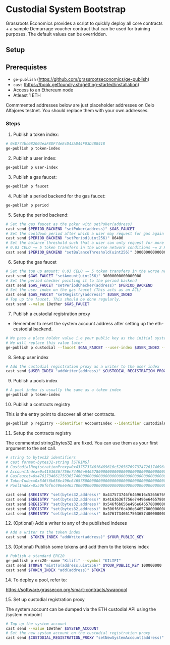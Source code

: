 
# Custodial System Bootstrap

Grassroots Economics provides a script to quickly deploy all core contracts + a sample Demurrage voucher contract that can be used for training purposes. The default values can be overridden.

## Setup

## Prerequistes

* `ge-publish` (https://github.com/grassrootseconomics/ge-publish)
* `cast` (https://book.getfoundry.sh/getting-started/installation)
* Access to an Ethereum node
* Atleast 1 ETH

<Callout type="info" emoji="ℹ️">
  Commmented addresses below are just placeholder addresses on Celo Alfajores testnet. You should replace them with your own addresses.
</Callout>

### Steps

1. Publish a token index:

```bash
# 0xD774bc082003eaF8DF74eEcD43AD44F03D488418
ge-publish p token-index
```


2. Publish a user index:

```bash
ge-publish p user-index
```

3. Publish a gas faucet:

```bash
ge-publish p faucet
```

4. Publish a period backend for the gas faucet:

```bash
ge-publish p period
```

5. Setup the period backend:

```bash
# Set the gas faucet as the poker with setPoker(address)
cast send $PERIOD_BACKEND "setPoker(address)" $GAS_FAUCET
# Set the cooldown period after which a user may request for gas again with setPeriod(uint256) [86400=24hrs]
cast send $PERIOD_BACKEND "setPeriod(uint256)" 86400
# Set the balance threshold such that a user can only request for more gas if their balance is less than the threshold at that time
# 0.03 CELO ~= 5 token transfers in the worse network conditions ~= 2 KES [30000000000000000]
cast send $PERIOD_BACKEND "setBalanceThreshold(uint256)" 30000000000000000
```

6. Setup the gas faucet

```bash
# Set the top up amount: 0.03 CELO ~= 5 token transfers in the worse network conditions ~= 2 KES [30000000000000000]
cast send $GAS_FAUCET "setAmount(uint256)" 30000000000000000
# Set the period checker pointing it to the period backend
cast send $GAS_FAUCET "setPeriodChecker(address)" $PERIOD_BACKEND
# Set the user index on the gas faucet (This acts as an ACL)
cast send $GAS_FAUCET "setRegistry(address)" $USER_INDEX
# Top up the faucet. This should be done regularly.
cast send --value 10ether $GAS_FAUCET
```

7. Publish a custodial registration proxy

* Remember to reset the system account address after setting up the eth-custodial backend.

```bash
# We pass a place holder value i.e your public key as the initial system account address
# We will replace this value later
ge-publish p custodial --faucet $GAS_FAUCET --user-index $USER_INDEX --system-account-address $YOUR_PUBLIC_KEY
```

8. Setup user index

```bash
# Add the custodial registration proxy as a writer to the user index
cast send $USER_INDEX "addWriter(address)" $CUSTODIAL_REGISTRATION_PROXY
```

9. Publish a  pools index

```bash
# A pool index is usually the same as a token index
ge-publish p token-index
```

10. Publish a contracts registry

This is the entry point to discover all other contracts.

```bash
ge-publish p registry --identifier AccountIndex --identifier CustodialRegistrationProxy --identifier GasFaucet --identifier TokenIndex --identifier PoolIndex
```

11. Setup the contracts registry

<Callout type="info" emoji="ℹ️">
  The commented string2bytes32 are fixed. You can use them as your first argument to the set call.
</Callout>

```bash
# string to bytes32 identifiers
# cast format-bytes32-string [STRING]
# CustodialRegistrationProxy=0x437573746f6469616c526567697374726174696f6e50726f7879000000000000
# AccountIndex=0x4163636f756e74496e6465780000000000000000000000000000000000000000
# GasFaucet=0x4761734661756365740000000000000000000000000000000000000000000000
# TokenIndex=0x546f6b656e496e64657800000000000000000000000000000000000000000000
# PoolIndex=0x506f6f6c496e6465780000000000000000000000000000000000000000000000

cast send $REGISTRY "set(bytes32,address)" 0x437573746f6469616c526567697374726174696f6e50726f7879000000000000 $CUSTODIAL_REGISTRATION_PROXY
cast send $REGISTRY "set(bytes32,address)" 0x4163636f756e74496e6465780000000000000000000000000000000000000000 $USER_INDEX
cast send $REGISTRY "set(bytes32,address)" 0x546f6b656e496e64657800000000000000000000000000000000000000000000 $TOKEN_INDEX
cast send $REGISTRY "set(bytes32,address)" 0x506f6f6c496e6465780000000000000000000000000000000000000000000000 $POOL_INDEX
cast send $REGISTRY "set(bytes32,address)" 0x4761734661756365740000000000000000000000000000000000000000000000 $GAS_FAUCET
```

12. (Optional) Add a writer to any of the published indexes

```bash
# Add a writer to the token index
cast send  $TOKEN_INDEX "addWriter(address)" $YOUR_PUBLIC_KEY
```


13. (Optional) Publish some tokens and add them to the tokens index

```bash
# Publish a standard ERC20
ge-publish p erc20--name "Kilifi" --symbol "KILIFI"
cast send $TOKEN "mintTo(address,uint256)" $YOUR_PUBLIC_KEY 100000000
cast send $TOKEN_INDEX "add(address)" $TOKEN
```

14. To deploy a pool, refer to:

 https://software.grassecon.org/smart-contracts/swappool

15. Set up custodial registration proxy

<Callout type="info" emoji="ℹ️">
  The system account can be dumped via the ETH custodial API using the /system endpoint
</Callout>


```bash
# Top up the system account
cast send --value 10ether $SYSTEM_ACCOUNT
# Set the new system account on the custodial registration proxy
cast send $CUSTODIAL_REGISTRATION_PROXY "setNewSystemAccount(address)" $SYSTEM_ACCOUNT
```

